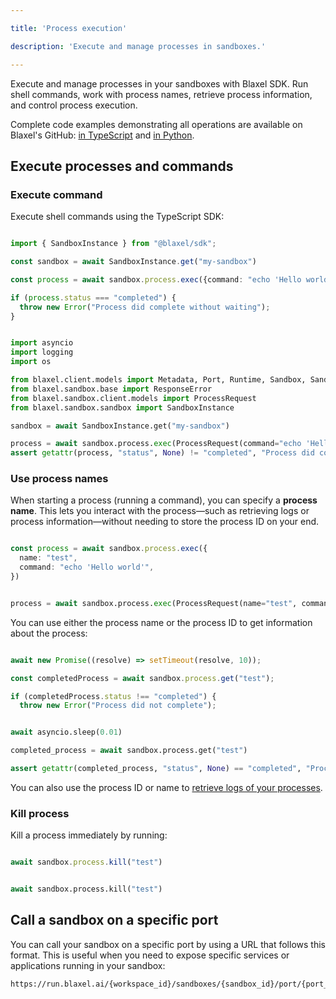 ```yaml
---

title: 'Process execution'

description: 'Execute and manage processes in sandboxes.'

---
```


Execute and manage processes in your sandboxes with Blaxel SDK. Run shell commands, work with process names, retrieve process information, and control process execution.

<Tip>Complete code examples demonstrating all operations are available on Blaxel's GitHub: [in TypeScript](https://github.com/beamlit/sdk-typescript/blob/main/integrationtest/sandbox.ts) and [in Python](https://github.com/beamlit/sdk-python/blob/main/integrationtest/sandbox.py).</Tip>

## Execute processes and commands

### Execute command

Execute shell commands using the TypeScript SDK:

<CodeGroup>

```typescript TypeScript {5}

import { SandboxInstance } from "@blaxel/sdk";

const sandbox = await SandboxInstance.get("my-sandbox")

const process = await sandbox.process.exec({command: "echo 'Hello world'"})

if (process.status === "completed") {
  throw new Error("Process did complete without waiting");
}

```

```python Python {12}

import asyncio
import logging
import os

from blaxel.client.models import Metadata, Port, Runtime, Sandbox, SandboxSpec
from blaxel.sandbox.base import ResponseError
from blaxel.sandbox.client.models import ProcessRequest
from blaxel.sandbox.sandbox import SandboxInstance

sandbox = await SandboxInstance.get("my-sandbox")

process = await sandbox.process.exec(ProcessRequest(command="echo 'Hello world'"))
assert getattr(process, "status", None) != "completed", "Process did complete without waiting"

```

</CodeGroup>

### Use process names

When starting a process (running a command), you can specify a **process name**. This lets you interact with the process—such as retrieving logs or process information—without needing to store the process ID on your end.

<CodeGroup>

```typescript TypeScript

const process = await sandbox.process.exec({
  name: "test",
  command: "echo 'Hello world'",
})

```

```python Python

process = await sandbox.process.exec(ProcessRequest(name="test", command="echo 'Hello world'"))

```

</CodeGroup>

You can use either the process name or the process ID to get information about the process:

<CodeGroup>

```typescript TypeScript {3}

await new Promise((resolve) => setTimeout(resolve, 10));

const completedProcess = await sandbox.process.get("test");

if (completedProcess.status !== "completed") {
  throw new Error("Process did not complete");

```

```python Python {3}

await asyncio.sleep(0.01)

completed_process = await sandbox.process.get("test")

assert getattr(completed_process, "status", None) == "completed", "Process did not complete"

```

</CodeGroup>

You can also use the process ID or name to [retrieve logs of your processes](Log-streaming).

### Kill process

Kill a process immediately by running:

<CodeGroup>

```typescript TypeScript

await sandbox.process.kill("test")

```

```python Python

await sandbox.process.kill("test")

```

</CodeGroup>

## Call a sandbox on a specific port

You can call your sandbox on a specific port by using a URL that follows this format. This is useful when you need to expose specific services or applications running in your sandbox:

```
https://run.blaxel.ai/{workspace_id}/sandboxes/{sandbox_id}/port/{port_number}
```
